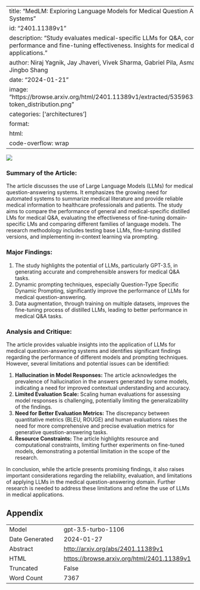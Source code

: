 
---
title: "MedLM: Exploring Language Models for Medical Question Answering Systems"
id: "2401.11389v1"
description: "Study evaluates medical-specific LLMs for Q&A, comparing performance and fine-tuning effectiveness. Insights for medical domain applications."
author: Niraj Yagnik, Jay Jhaveri, Vivek Sharma, Gabriel Pila, Asma Ben, Jingbo Shang
date: "2024-01-21"
image: "https://browse.arxiv.org/html/2401.11389v1/extracted/5359633/figure1-token_distribution.png"
categories: ['architectures']
format:
  html:
    code-overflow: wrap
---

![](https://browse.arxiv.org/html/2401.11389v1/extracted/5359633/figure1-token_distribution.png)

### **Summary of the Article:**
The article discusses the use of Large Language Models (LLMs) for medical question-answering systems. It emphasizes the growing need for automated systems to summarize medical literature and provide reliable medical information to healthcare professionals and patients. The study aims to compare the performance of general and medical-specific distilled LMs for medical Q&A, evaluating the effectiveness of fine-tuning domain-specific LMs and comparing different families of language models. The research methodology includes testing base LLMs, fine-tuning distilled versions, and implementing in-context learning via prompting.

### **Major Findings:**
1. The study highlights the potential of LLMs, particularly GPT-3.5, in generating accurate and comprehensible answers for medical Q&A tasks.
2. Dynamic prompting techniques, especially Question-Type Specific Dynamic Prompting, significantly improve the performance of LLMs for medical question-answering.
3. Data augmentation, through training on multiple datasets, improves the fine-tuning process of distilled LLMs, leading to better performance in medical Q&A tasks.

### **Analysis and Critique:**
The article provides valuable insights into the application of LLMs for medical question-answering systems and identifies significant findings regarding the performance of different models and prompting techniques. However, several limitations and potential issues can be identified:

1. **Hallucination in Model Responses:** The article acknowledges the prevalence of hallucination in the answers generated by some models, indicating a need for improved contextual understanding and accuracy.
2. **Limited Evaluation Scale:** Scaling human evaluations for assessing model responses is challenging, potentially limiting the generalizability of the findings.
3. **Need for Better Evaluation Metrics:** The discrepancy between quantitative metrics (BLEU, ROUGE) and human evaluations raises the need for more comprehensive and precise evaluation metrics for generative question-answering tasks.
4. **Resource Constraints:** The article highlights resource and computational constraints, limiting further experiments on fine-tuned models, demonstrating a potential limitation in the scope of the research.

In conclusion, while the article presents promising findings, it also raises important considerations regarding the reliability, evaluation, and limitations of applying LLMs in the medical question-answering domain. Further research is needed to address these limitations and refine the use of LLMs in medical applications.

## Appendix

|          |          |
|----------|----------|
| Model     | gpt-3.5-turbo-1106       |
| Date Generated     | 2024-01-27       |
| Abstract | [http://arxiv.org/abs/2401.11389v1](http://arxiv.org/abs/2401.11389v1)        |
| HTML     | [https://browse.arxiv.org/html/2401.11389v1](https://browse.arxiv.org/html/2401.11389v1)       |
| Truncated       | False       |
| Word Count       | 7367       |
